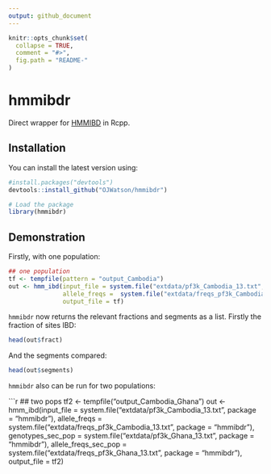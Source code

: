 ```yaml
---
output: github_document
---
```

```r
knitr::opts_chunk$set(
  collapse = TRUE,
  comment = "#>",
  fig.path = "README-"
)
```
# hmmibdr

Direct wrapper for [HMMIBD](https://github.com/glipsnort/hmmIBD) in Rcpp. 

## Installation

You can install the latest version using:

```r
#install.packages("devtools")
devtools::install_github("OJWatson/hmmibdr")
```

```r
# Load the package
library(hmmibdr)
```

## Demonstration

Firstly, with one population:

```r
## one population
tf <- tempfile(pattern = "output_Cambodia")
out <- hmm_ibd(input_file = system.file("extdata/pf3k_Cambodia_13.txt", package = "hmmibdr"),
               allele_freqs =  system.file("extdata/freqs_pf3k_Cambodia_13.txt", package = "hmmibdr"),
               output_file = tf)
```

`hmmibdr` now returns the relevant fractions and segments as a list. Firstly the fraction of sites IBD:

```r
head(out$fract)
```

And the segments compared:

```r
head(out$segments)
```

`hmmibdr` also can be run for two populations:

```r
## two pops
tf2 <- tempfile("output_Cambodia_Ghana")
out <- hmm_ibd(input_file = system.file("extdata/pf3k_Cambodia_13.txt", package = "hmmibdr"),
               allele_freqs = system.file("extdata/freqs_pf3k_Cambodia_13.txt", package = "hmmibdr"),
               genotypes_sec_pop = system.file("extdata/pf3k_Ghana_13.txt", package = "hmmibdr"),
               allele_freqs_sec_pop = system.file("extdata/freqs_pf3k_Ghana_13.txt", package = "hmmibdr"),
               output_file = tf2)
